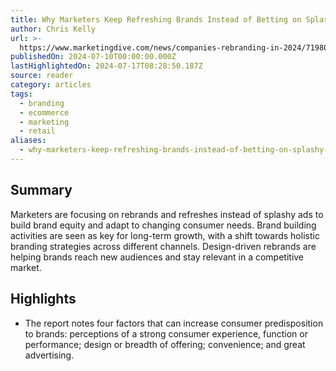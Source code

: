 ```yaml
---
title: Why Marketers Keep Refreshing Brands Instead of Betting on Splashy Ads
author: Chris Kelly
url: >-
  https://www.marketingdive.com/news/companies-rebranding-in-2024/719804/?utm_source=Sailthru&utm_medium=email&utm_campaign=Newsletter%20Weekly%20Roundup:%20Marketing%20Dive:%20Daily%20Dive%2007-13-2024&utm_term=Marketing%20Dive%20Weekender
publishedOn: 2024-07-10T00:00:00.000Z
lastHighlightedOn: 2024-07-17T08:28:50.187Z
source: reader
category: articles
tags:
  - branding
  - ecommerce
  - marketing
  - retail
aliases:
  - why-marketers-keep-refreshing-brands-instead-of-betting-on-splashy-ads
---
```

## Summary

Marketers are focusing on rebrands and refreshes instead of splashy ads to build brand equity and adapt to changing consumer needs. Brand building activities are seen as key for long-term growth, with a shift towards holistic branding strategies across different channels. Design-driven rebrands are helping brands reach new audiences and stay relevant in a competitive market.

## Highlights
- The report notes four factors that can increase consumer predisposition to brands: perceptions of a strong consumer experience, function or performance; design or breadth of offering; convenience; and great advertising.
